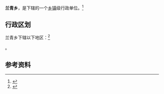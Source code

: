 {{中国乡级行政区|41/17/24/214/000}}

'''兰青乡'''，是{{PRC admin/fullname|41/17/24/214/000|3}}下辖的一个[[乡镇|乡镇]]级行政单位。<ref>{{PRC admin/ref sgc|{{PRC admin/parent|41/17/24/214/000}}}}</ref>

== 行政区划 ==

兰青乡下辖以下地区：<ref>{{PRC admin/ref sgc|41/17/24/214/000}}</ref>

{{PRC admin/children|41/17/24/214/000}}。

== 参考资料 ==

{{reflist}}

{{行政区划小作品}}
{{PRC admin/navcat|41/17/24/214/000}}